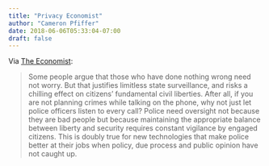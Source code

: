 ```yaml
---
title: "Privacy Economist"
author: "Cameron Pfiffer"
date: 2018-06-06T05:33:04-07:00
draft: false
---
```


Via [The Economist](https://www.economist.com/technology-quarterly/2018-05-02/justice?utm_campaign=Data_Elixir&utm_medium=email&utm_source=Data_Elixir_185):

>Some people argue that those who have done nothing wrong need not worry. But that justifies limitless state surveillance, and risks a chilling effect on citizens’ fundamental civil liberties. After all, if you are not planning crimes while talking on the phone, why not just let police officers listen to every call? Police need oversight not because they are bad people but because maintaining the appropriate balance between liberty and security requires constant vigilance by engaged citizens. This is doubly true for new technologies that make police better at their jobs when policy, due process and public opinion have not caught up. 